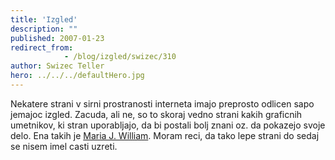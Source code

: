 ```yaml
---
title: 'Izgled'
description: ""
published: 2007-01-23
redirect_from: 
            - /blog/izgled/swizec/310
author: Swizec Teller
hero: ../../../defaultHero.jpg
---
```

Nekatere strani v sirni prostranosti interneta imajo preprosto odlicen sapo jemajoc izgled. Zacuda, ali ne, so to skoraj vedno strani kakih graficnih umetnikov, ki stran uporabljajo, da bi postali bolj znani oz. da pokazejo svoje delo. Ena takih je [Maria J. William](http://www.mariawilliam.net/). Moram reci, da tako lepe strani do sedaj se nisem imel casti uzreti.